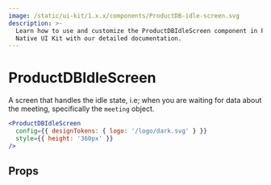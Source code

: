 ```yaml
---
image: /static/ui-kit/1.x.x/components/ProductDB-idle-screen.svg
description: >-
  Learn how to use and customize the ProductDBIdleScreen component in ProductDB's React
  Native UI Kit with our detailed documentation.
---
```


# ProductDBIdleScreen

A screen that handles the idle state, i.e; when you are waiting for data about
the meeting, specifically the `meeting` object.

```jsx
<ProductDBIdleScreen
  config={{ designTokens: { logo: '/logo/dark.svg' } }}
  style={{ height: '360px' }}
/>
```

## Props

<PropsTable of="ProductDB-idle-screen" />

<head>
  <title>React Native UI Kit ProductDBIdleScreen</title>
</head>
